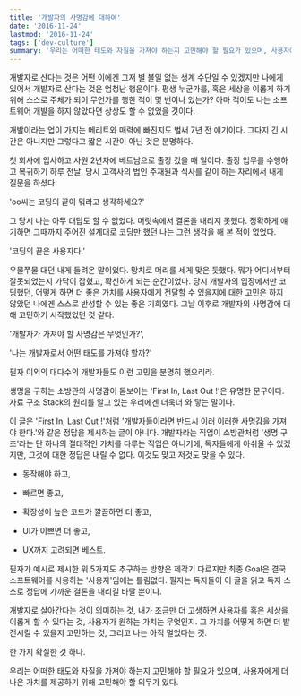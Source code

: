 ```yaml
---
title: '개발자의 사명감에 대하여'
date: '2016-11-24'
lastmod: '2016-11-24'
tags: ['dev-culture']
summary: '우리는 어떠한 태도와 자질을 가져야 하는지 고민해야 할 필요가 있으며, 사용자에게 더 나은 가치를 제공하기 위해 고민해야 할 의무가 있다.'
---
```


개발자로 산다는 것은 어떤 이에겐 그저 별 볼일 없는 생계 수단일 수 있겠지만 나에게 있어서 개발자로 산다는 것은 엄청난 행운이다. 평생 누군가를, 혹은 세상을 이롭게 하기 위해 스스로 주체가 되어 무언가를 행한 적이 몇 번이나 있는가? 아마 적어도 나는 소프트웨어 개발을 하지 않았다면 상상도 할 수 없었을 것이다.

개발이라는 업이 가지는 메리트와 매력에 빠진지도 벌써 7년 전 얘기이다. 그다지 긴 시간은 아니지만 그렇다고 짧은 시간이 아닌 것은 분명하다.

첫 회사에 입사하고 사원 2년차에 베트남으로 출장 갔을 때 일이다. 출장 업무를 수행하고 복귀하기 하루 전날, 당시 고객사의 법인 주재원과 식사를 같이 하는 자리에서 내게 질문을 하셨다.

'oo씨는 코딩의 끝이 뭐라고 생각하세요?'

그 당시 나는 아무 대답도 할 수 없었다. 머릿속에서 결론을 내리지 못했다. 정확하게 얘기하면 그때까지 주어진 설계대로 코딩만 했던 나는 그런 생각을 해 본 적이 없었다.

'코딩의 끝은 사용자다.'

우물쭈물 대던 내게 들려온 말이었다. 망치로 머리를 세게 맞은 듯했다. 뭐가 어디서부터 잘못되었는지 가닥이 잡혔고, 확신하게 되는 순간이었다. 당시 개발자의 입장에서만 코딩했던, 어떻게 하면 더 좋은 가치를 사용자에게 전달할 수 있을지에 대한 고민은 하지 않았던 나에겐 스스로 반성할 수 있는 좋은 기회였다. 그날 이후로 개발자의 사명감에 대해 고민하기 시작했었던 것 같다.

'개발자가 가져야 할 사명감은 무엇인가?',

'나는 개발자로서 어떤 태도를 가져야 할까?'

필자 이외의 대다수의 개발자들도 이런 고민을 분명히 했으리라.

생명을 구하는 소방관의 사명감이 돋보이는 'First In, Last Out !'은 유명한 문구이다. 자료 구조 Stack의 원리를 알고 있는 우리에겐 더욱더 와 닿는 말이다.

이 글은 'First In, Last Out !'처럼 '개발자들이라면 반드시 이러 이러한 사명감을 가져야 한다.'와 같은 정답을 제시하는 글이 아니다. 개발자라는 직업이 소방관처럼 '생명 구조'라는 단 하나의 절대적인 가치를 다루는 직업은 아니기에, 독자들에게 아쉬울 수 있겠지만, 그것에 대한 정답은 내릴 수 없다. 이것도 맞고 저것도 맞을 수 있다.

- 동작해야 하고,

- 빠르면 좋고,

- 확장성이 높은 코드가 깔끔하면 더 좋고,

- UI가 이쁘면 더 좋고,

- UX까지 고려되면 베스트.

필자가 예시로 제시한 위 5가지도 추구하는 방향은 제각기 다르지만 최종 Goal은 결국 소프트웨어를 사용하는 '사용자'임에는 틀림없다. 필자는 독자들이 이 글을 읽고 독자 스스로 정답에 가까운 결론을 내리길 바랄 뿐이다.

개발자로 살아간다는 것이 의미하는 것, 내가 조금만 더 고생하면 사용자를 혹은 세상을 이롭게 할 수 있다는 것, 사용자가 원하는 가치는 무엇인지. 그 가치를 어떻게 하면 더 발전시킬 수 있을지 고민하는 것, 그리고 나는 아직 멀었다는 것.

한 가지 확실한 것 하나.

우리는 어떠한 태도와 자질을 가져야 하는지 고민해야 할 필요가 있으며, 사용자에게 더 나은 가치를 제공하기 위해 고민해야 할 의무가 있다.
